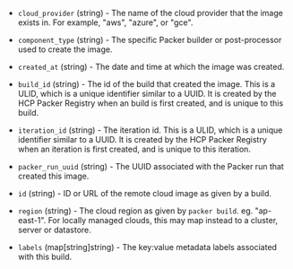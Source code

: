 <!-- Code generated from the comments of the DatasourceOutput struct in datasource/hcp-packer-image/data.go; DO NOT EDIT MANUALLY -->

- `cloud_provider` (string) - The name of the cloud provider that the image exists in. For example,
  "aws", "azure", or "gce".

- `component_type` (string) - The specific Packer builder or post-processor used to create the image.

- `created_at` (string) - The date and time at which the image was created.

- `build_id` (string) - The id of the build that created the image. This is a ULID, which is a
  unique identifier similar to a UUID. It is created by the HCP Packer
  Registry when an build is first created, and is unique to this build.

- `iteration_id` (string) - The iteration id. This is a ULID, which is a unique identifier similar
  to a UUID. It is created by the HCP Packer Registry when an iteration is
  first created, and is unique to this iteration.

- `packer_run_uuid` (string) - The UUID associated with the Packer run that created this image.

- `id` (string) - ID or URL of the remote cloud image as given by a build.

- `region` (string) - The cloud region as given by `packer build`. eg. "ap-east-1".
  For locally managed clouds, this may map instead to a cluster, server
  or datastore.

- `labels` (map[string]string) - The key:value metadata labels associated with this build.

<!-- End of code generated from the comments of the DatasourceOutput struct in datasource/hcp-packer-image/data.go; -->
